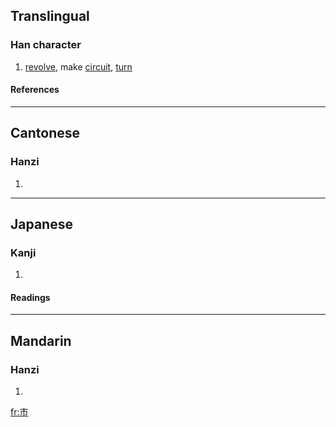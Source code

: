 ==Translingual==
===Han character===
{{Han char|rn=50|rad=巾|as=01|sn=4|four=5022<sub>7</sub>|canj=十月 (JB)}}
# [[revolve]], make [[circuit]], [[turn]]
====References====
{{Han ref|kx=0328.010|dkj=08772|dj=0632.100|hdz=10728.020|uh=5DFF|ud=24063|bh=C95D|bd=51549}}
----
==Cantonese==
===Hanzi===
{{yue-hanzi|jyut=|y=si5}}
# {{defn|Cantonese}}
----
==Japanese==
===Kanji===
{{ja-kanji|grade=|rs=巾01}}
# {{defn|Japanese}} 
====Readings====
{{ja-readings|on=[[ふつ]] (futsu), [[ふち]] (fuchi), [[はつ]] (hatsu), [[はち]] (hachi)|kun=[[ひざかけ]] (hizakake)}}
----
==Mandarin==
===Hanzi===
{{cmn-hanzi|pin=[[fú]] ([[fu2]])|wg=fu<sup>2</sup>}}
# {{defn|Mandarin}}

[[fr:巿]]